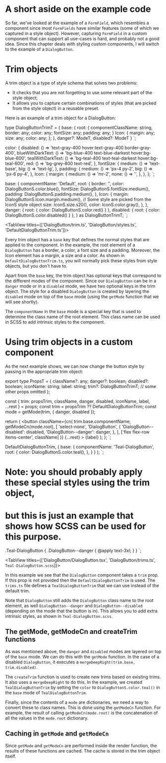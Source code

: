 # A short aside on the example code

So far, we've looked at the example of a `FormField`, which resembles a component since
most `FormFields` have similar features (some of which we captured in a style object).
However, capturing `FormField` in a custom component that can support all use-cases is hard, and probably
not a good idea. Since this chapter deals with styling custom components, I will switch to the example
of a `DialogButton`.

# Trim objects

A trim object is a type of style schema that solves two problems:

- It checks that you are not forgetting to use some relevant part of the style object;
- It allows you to capture certain combinations of styles (that are picked from the style object)
  in a reusable preset.

Here is an example of a trim object for a DialogButton:

type DialogButtonTrimT = {
  base: {
    root: {
      componentClassName: string,
      border: any;
      color: any;
      fontSize: any;
      padding: any;
    }
    Icon: {
      margin: any;
      size: any;
      color: any;
    };
  },
  danger?: ModeT<FormFieldTrimT>,
  disabled?: ModeT<FormFieldTrimT>
}
`;

  color: {
    disabled: () => 'text-gray-400 hover:text-gray-400 border-gray-400',
    blueWithDarkText: () => 'bg-blue-400 text-blue-darkest hover:bg-blue-600',
    tealWithDarkText: () => 'bg-teal-400 text-teal-darkest hover:bg-teal-600',
    red: () => 'bg-grey-800 text-red',
  },
  fontSize: {
    medium: () => 'text-base',
    big: () => 'text-lg',
  },
  padding: {
    medium: () => 'px-4 py-2',
    big: () => 'px-6 py-4',
  },
  Icon: {
    margin: {
      medium: () => 'mr-2',
      none: () => '',
    },
  },
};
`;

  base: {
    componentName: 'Default',
    root: {
      border: '',
      color: DialogButtonS.color.blue(),
      fontSize: DialogButtonS.fontSize.medium(),
      padding: DialogButtonS.padding.medium(),
    },
    Icon: {
      margin: DialogButtonS.Icon.margin.medium(),
      // Some style are picked from the IconS style object
      size: IconS.size.s20(),
      color: IconS.color.gray(),
    },
  },
  danger: { root: { color: DialogButtonS.color.red() } },
  disabled: { root: { color: DialogButtonS.color.disabled() } },
} as DialogButtonTrimT;
`;

<TabView titles={['DialogButton/trim.ts', 'DialogButton/styles.ts', 'DefaultDialogButtonTrim.ts']}>
  <CodeSnippet code={code1} />
  <CodeSnippet code={code2} />
  <CodeSnippet code={code3} />
</TabView>

Every trim object has a `base` key that defines the normal styles that are applied to the component.
In the example, the root element of a `DialogButton` has a border, a color,
a font size and a padding. Moreover, the Icon element has a margin, a size and a color.
As shown in `DefaultDialogButtonTrim.ts`, you will normally pick these styles from style objects, but you don't have to.

Apart from the `base` key, the trim object has optional keys that correspond to the different modes of the component.
Since our `DialogButton` can be in a `danger` mode or in a `disabled` mode, we have two optional keys in the trim object.
The style for a disabled `DialogButton` is created by layering the `disabled` mode on top of the `base` mode (using the
`getMode` function that we will see shortly).

The `componentName` in the `base` mode is a special key that is used to determine the class name
of the root element. This class name can be used in SCSS to add intrinsic styles to the component.

# Using trim objects in a custom component

As the next example shows, we can now change the button style by passing in the appropriate trim object:

export type PropsT = {
  className?: any;
  danger?: boolean;
  disabled?: boolean;
  iconName: string;
  label: string;
  trim?: DialogButtonTrimT;
  // some other props omitted
};

  const { trim: propsTrim, className, danger, disabled, iconName, label, ...rest } = props;
  const trim = propsTrim ?? DefaultDialogButtonTrim;
  const mode = getMode(trim, { danger, disabled });

  return (
    <button
      className={cn(
        trim.base.componentName,
        getModeCn(mode.root),
        [
          'select-none',
          'DialogButton',
          {
            'DialogButton--disabled': disabled,
            'DialogButton--danger': danger,
          },
        ],
        ['flex flex-row items-center', className]
      )}
      {...rest}
    >
      <Icon className={getModeCn(mode.Icon)} name={iconName} />
      {label}
    </button>
  );
};
`;

  DefaultDialogButtonTrim,
  {
    base: {
      componentName: 'Teal-DialogButton',
      root: {
        color: DialogButtonS.color.teal(),
      },
    }
  }
);
`;

# Note: you should probably apply these special styles using the trim object,
# but this is just an example that shows how SCSS can be used for this purpose.

.Teal-DialogButton {
  .DialogButton--danger {
    @apply text-3xl;
  }
}
`;

<TabView titles={['DialogButton/DialogButton.tsx', 'DialogButton/trims.ts', `Teal-DialogButton.scss`]}>
  <CodeSnippet code={code4} />
  <CodeSnippet code={code5} />
  <CodeSnippet code={code6} />
</TabView>

In this example we see that the `DialogButton` component takes a `trim` prop. If this prop is not provided then
the `DefaultDialogButtonTrim` is used. The `trims.ts` file defines a `TealDialogButtonTrim` that we can use instead
of the default trim.

Note that `DialogButton` still adds the `DialogButton` class name to the root element, as well `DialogButton--danger`
and `DialogButton--disabled` (depending on the mode that the button is in). This allows you to add extra intrinsic styles,
as shown in `Teal-DialogButton.scss`.

## The getMode, getModeCn and createTrim functions

As was mentioned above, the `danger` and `disabled` modes are layered on top of the `base` mode. We can do this with the
`getMode` function. In the case of a disabled `DialogButton`, it executes a `mergeDeepRight(trim.base, trim.disabled)`.

The `createTrim` function is used to create new trims based on existing trims. It also uses a `mergeDeepRight` to do this.
In the example, we created `TealDialogButtonTrim` by setting the `color` to `DialogButtonS.color.teal()`
in the `base` mode of `TealDialogButtonTrim`.

Finally, since the contents of a `mode` are dictionaries, we need a way to convert these to class names. This is done using the
`getModeCn` function. For example, the result of calling `getModeCn(mode.root)` is the concatenation of all the values in
the `mode.root` dictionary.

## Caching in `getMode` and `getModeCn`

Since `getMode` and `getModeCn` are performed inside the render function, the results of these functions are cached.
The cache is stored in the trim object itself.